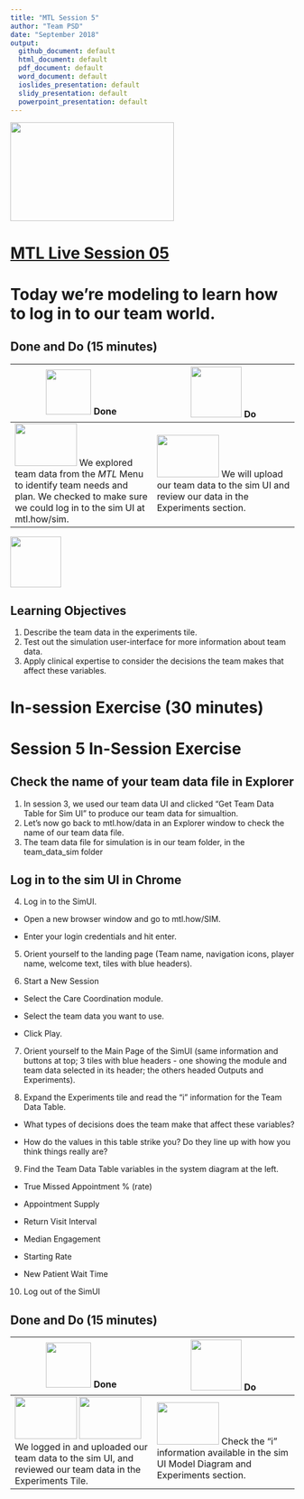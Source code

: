 ```yaml
---
title: "MTL Session 5"
author: "Team PSD"
date: "September 2018"
output: 
  github_document: default
  html_document: default
  pdf_document: default
  word_document: default
  ioslides_presentation: default
  slidy_presentation: default
  powerpoint_presentation: default
---
```


<img src = "https://github.com/lzim/teampsd/blob/master/resources/logos/mtl_live_sq_sm.png"
     height = "175" width = "290">  

# [MTL Live Session 05](https://github.com/lzim/teampsd/blob/master/mtl_facilitate_workgroup/mtl_live_guide/mtl_live_session05_see.Rmd "MTL Live Session 05")


# Today we're modeling to learn how to log in to our team world.

## Done and Do (15 minutes)
<!-- Do/Done Tables -->
| <img src = "https://raw.githubusercontent.com/lzim/teampsd/hexagon_icons/np_hexagon-check-mark_309690_003F72.png" height = "80" width = "80"> **Done** | <img src = "https://raw.githubusercontent.com/lzim/teampsd/hexagon_icons/np_synchronize_778914_003F72.png" height = "90" width = "90"> **Do** |
| --- | --- | 
| [<img src = "https://raw.githubusercontent.com/lzim/teampsd/master/resources/logos/mtl_how_sim.png" height = "75" width = "110">](http://mtl.how/sim) We explored team data from the _MTL_ Menu to identify team needs and plan. We checked to make sure we could log in to the sim UI at mtl.how/sim. | [<img src = "https://raw.githubusercontent.com/lzim/teampsd/master/resources/logos/mtl_how_sim.png" height = "75" width = "110">](http://mtl.how/sim) We will upload our team data to the sim UI and review our data in the Experiments section. | 

<!-- Learning Objectives Icon --> 
<img src = "https://github.com/lzim/teampsd/blob/master/resources/icons/we_decided_learning_objectives.png" height = "90" width = "90" style ="display: inline-block"/> 

## Learning Objectives

1. Describe the team data in the experiments tile.
2. Test out the simulation user-interface for more information about team data.
3. Apply clinical expertise to consider the decisions the team makes that affect these variables.

# In-session Exercise (30 minutes)

# Session 5 In-Session Exercise

## Check the name of your team data file in Explorer
1. In session 3, we used our team data UI and clicked "Get Team Data Table for Sim UI" to produce our team data for simualtion. 
2. Let's now go back to mtl.how/data in an Explorer window to check the name of our team data file.
3. The team data file for simulation is in our team folder, in the team_data_sim folder

## Log in to the sim UI in Chrome

4. Log in to the SimUI.

+ Open a new browser window and go to mtl.how/SIM.

+ Enter your login credentials and hit enter.

5. Orient yourself to the landing page (Team name, navigation icons, player name, welcome text, tiles with blue headers).

6. Start a New Session

+ Select the Care Coordination module. 

+ Select the team data you want to use.

+ Click Play.

7. Orient yourself to the Main Page of the SimUI (same information and buttons at top; 3 tiles with blue headers - one showing the module and team data selected in its header; the others headed Outputs and Experiments).

8. Expand the Experiments tile and read the “i” information for the Team Data Table.

+ What types of decisions does the team make that affect these variables?

+ How do the values in this table strike you? Do they line up with how you think things really are?

9. Find the Team Data Table variables in the system diagram at the left.

+ True Missed Appointment % (rate)

+ Appointment Supply

+ Return Visit Interval

+ Median Engagement	

+ Starting Rate

+ New Patient Wait Time

10. Log out of the SimUI

## Done and Do (15 minutes)
<!-- Do/Done Tables -->
| <img src = "https://raw.githubusercontent.com/lzim/teampsd/hexagon_icons/np_hexagon-check-mark_309690_003F72.png" height = "80" width = "80"> **Done** | <img src = "https://raw.githubusercontent.com/lzim/teampsd/hexagon_icons/np_synchronize_778914_003F72.png" height = "90" width = "90"> **Do** |
| --- | --- | 
| [<img src = "https://raw.githubusercontent.com/lzim/teampsd/master/resources/logos/mtl_how_data_sm.png" height = "75" width = "110">](http://mtl.how/data) [<img src = "https://raw.githubusercontent.com/lzim/teampsd/master/resources/logos/mtl_how_sim.png" height = "75" width = "110">](http://mtl.how/sim) We logged in and uploaded our team data to the sim UI, and reviewed our team data in the Experiments Tile. | [<img src = "https://raw.githubusercontent.com/lzim/teampsd/master/resources/logos/mtl_how_sim.png" height = "75" width = "110">](http://mtl.how/sim) Check the "i" information available in the sim UI Model Diagram and Experiments section. | 

